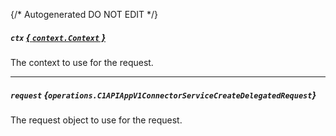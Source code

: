 {/* Autogenerated DO NOT EDIT  */}

##### `ctx` [*{ `context.Context` }*](https://pkg.go.dev/context#Context)
The context to use for the request.

---
##### `request` *{`operations.C1APIAppV1ConnectorServiceCreateDelegatedRequest`}*
The request object to use for the request.
<Collapsible openLabel={Labels.showProperties} closeLabel={Labels.hideProperties}>
    <C1APIAppV1ConnectorServiceCreateDelegatedRequest/>
</Collapsible>


